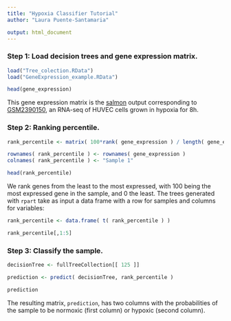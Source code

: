 ```yaml
---
title: "Hypoxia Classifier Tutorial"
author: "Laura Puente-Santamaria"

output: html_document
---
```


### Step 1: Load decision trees and gene expression matrix.
```r
load("Tree_colection.RData")
load("GeneExpression_example.RData")

head(gene_expression)
```

This gene expression matrix is the [salmon](https://salmon.readthedocs.io/en/latest/) output corresponding to [GSM2390150](https://www.ncbi.nlm.nih.gov/geo/query/acc.cgi?acc=GSM2390150), an RNA-seq of HUVEC cells grown in hypoxia for 8h.

### Step 2: Ranking percentile.
```r
rank_percentile <- matrix( 100*rank( gene_expression ) / length( gene_expression ) )

rownames( rank_percentile ) <- rownames( gene_expression )
colnames( rank_percentile ) <- "Sample 1"

head(rank_percentile)
```
We rank genes from the least to the most expressed, with 100 being the most expressed gene in the sample, and 0 the least.
The trees generated with ``rpart`` take as input a data frame with a row for samples and columns for variables:

```r
rank_percentile <- data.frame( t( rank_percentile ) )

rank_percentile[,1:5]

```

### Step 3: Classify the sample.

```r

decisionTree <- fullTreeCollection[[ 125 ]]

prediction <- predict( decisionTree, rank_percentile )

prediction
```
The resulting matrix, ``prediction``, has two columns with the probabilities of the sample to be normoxic (first column) or hypoxic (second column).











